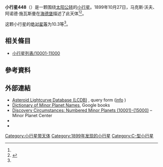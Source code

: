 {{Infobox planet
 | minorplanet     = yes
 | name            = 448 Natalie
 | background      = #D6D6D6
 | image = 
 | image_size      = 
 | caption         =
 | discovery_ref   =  <ref name="MPC-object" />
 | discoverer      = [[马克斯·沃夫|马克斯·沃夫]]、[[阿诺德·施瓦斯曼|阿诺德·施瓦斯曼]]
 | discovery_site  = [[海德堡|海德堡]]
 | discovered      = 1899年10月27日
 | mpc_name        = 448 Natalie
 | alt_names       = 448 Natalie
 | pronounced      = 
 | named_after     = <ref name="MPC-object" />
 | mp_category     = [[主帶小行星|主帶小行星]] <ref name="MPC-object" /><ref name="jpldata" />
 | orbit_ref       = <ref name="a">[http://ssd.jpl.nasa.gov/sbdb.cgi?sstr=448 448] {{Wayback|url=http://ssd.jpl.nasa.gov/sbdb.cgi?sstr=448 |date=20140822152231 }}，小行星數據庫瀏覽器（JPL Small-Body Database Browser）－[[美国国家航空航天局|美国国家航空航天局]]喷气推进实验室</ref>
 | epoch           = 2018-03-23.0（[[儒略日|JD]] 2458200.5）
 | uncertainty     = 0
 | observation_arc = 
 | aphelion = {{convert|3.720|AU|km|3|abbr=on|lk=out}}
 | perihelion      = {{convert|2.5466524|AU|km|3|abbr=on}}
 | semimajor       = 3.1334696
 | eccentricity    = 0.1872739
 | period          = 5.55[[儒略年|yr]]
 | mean_anomaly    = 134.77754[[度|°]]
 | mean_motion     = {{Deg2DMS|0.17769110|sup=ms}} / day
 | inclination     = 12.72582
 | asc_node        = 37.28543°
 | arg_peri        = 294.01240
 | mean_diameter   = 
 | rotation        = 
 | albedo          =
 | spectral_type   =
 | abs_magnitude   = 10.3<ref name="jpldata" />
}}
'''小行星448'''（{{lang-en|448 Natalie}}）是一颗围绕[[太阳|太阳]][[公转|公转]]的[[小行星|小行星]]。1899年10月27日，马克斯·沃夫、阿诺德·施瓦斯曼在[[海德堡|海德堡]]描述了此天体<ref name="a" /><ref>{{cite news|title=小行星列表|url=http://cfa-www.harvard.edu/iau/lists/NumberedMPs.txt|accessdate=2018-10-19|newspaper=哈佛大学|archive-date=2008-05-17|archive-url=https://web.archive.org/web/20080517010638/http://cfa-www.harvard.edu/iau/lists/NumberedMPs.txt|dead-url=no}}</ref>。

这颗小行星的[[绝对星等|绝对星等]]为10.3等<ref name="a" />。

== 相关條目 ==
*[[小行星列表/10001-11000|小行星列表/10001-11000]]

== 參考資料 ==
{{reflist|refs=

<ref name="jpldata">{{cite web
 |type         = 2018-01-26 last obs.
 |title        = JPL Small-Body Database Browser:448 Natalie-448 Natalie
 |url          = https://ssd.jpl.nasa.gov/sbdb.cgi?sstr=448
 |publisher    = [[Jet_Propulsion_Laboratory|Jet Propulsion Laboratory]]
 |accessdate   = 28 March 2018
 |archive-date = 2020-08-03
 |archive-url  = https://web.archive.org/web/20200803100230/https://ssd.jpl.nasa.gov/sbdb.cgi?sstr=448
 |dead-url     = no
}}</ref>

<ref name="MPC-object">{{cite web
  |title      = 448 Natalie
  |work      = Minor Planet Center
  |url      = https://www.minorplanetcenter.net/db_search/show_object?object_id=448
  |accessdate      = 28 March 2018
  |archive-date      = 2016-03-04
  |archive-url      = https://web.archive.org/web/20160304102436/http://minorplanetcenter.net/db_search/show_object?object_id=448
  |dead-url      = no
  }}</ref>

}}

==  外部連結 ==
* [http://www.minorplanet.info/PHP/lcdbsummaryquery.php Asteroid Lightcurve Database (LCDB)] {{Wayback|url=http://www.minorplanet.info/PHP/lcdbsummaryquery.php |date=20171210173955 }}, query form ([http://www.minorplanet.info/lightcurvedatabase.html info] {{Wayback|url=http://www.minorplanet.info/lightcurvedatabase.html |date=20171216050541 }})
* [https://books.google.com/books?id=aeAg1X7afOoC&pg Dictionary of Minor Planet Names], Google books
* [http://www.minorplanetcenter.net/iau/lists/NumberedMPs010001.html Discovery Circumstances: Numbered Minor Planets (10001)-(15000)] {{Wayback|url=http://www.minorplanetcenter.net/iau/lists/NumberedMPs010001.html |date=20180612162317 }} – Minor Planet Center
* {{AstDys|448}}
* {{JPL small body}}

{{Minor Planet Number|[[小行星447|小行星447]]|[[小行星449|小行星449]]}}
{{小天体}}

[[Category:小行星带天体|Category:小行星带天体]]
[[Category:1899年发现的小行星|Category:1899年发现的小行星]]
[[Category:C-型小行星|Category:C-型小行星]]
